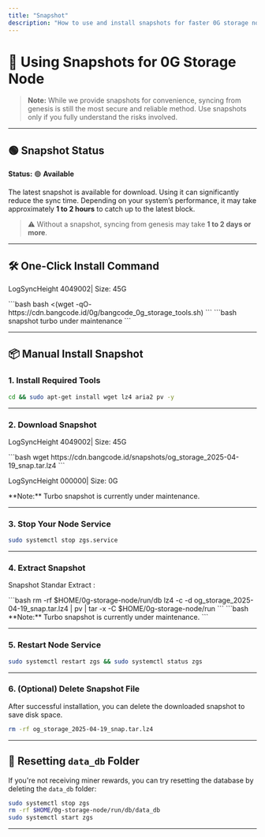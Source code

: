 ```yaml
---
title: "Snapshot"
description: "How to use and install snapshots for faster 0G storage node synchronization. | BANGCODE"
---
```


# 🚀 Using Snapshots for 0G Storage Node

> **Note:** While we provide snapshots for convenience, syncing from genesis is still the most secure and reliable method. Use snapshots only if you fully understand the risks involved.

---

## 🟢 Snapshot Status

**Status:** 🟢 **Available**

The latest snapshot is available for download. Using it can significantly reduce the sync time. Depending on your system’s performance, it may take approximately **1 to 2 hours** to catch up to the latest block.

> ⚠️ Without a snapshot, syncing from genesis may take **1 to 2 days or more**.

---

## 🛠 One-Click Install Command

<Tabs>
  <TabItem label="Standar Config">
    <p>LogSyncHeight <span class="sl-badge success small astro-avdet4wd">4049002</span>| Size: <span class="sl-badge tip small astro-avdet4wd">45G</span></p>
    ```bash
    bash <(wget -qO- https://cdn.bangcode.id/0g/bangcode_0g_storage_tools.sh)
    ```
  </TabItem>
  <TabItem label="Turbo Config">
    ```bash
     snapshot turbo under maintenance
    ```
  </TabItem>
</Tabs>

---

## 📦 Manual Install Snapshot

### 1. Install Required Tools

```bash
cd && sudo apt-get install wget lz4 aria2 pv -y
```

---

### 2. Download Snapshot

<Tabs>
  <TabItem label="Standar Config">
    <p>LogSyncHeight <span class="sl-badge success small astro-avdet4wd">4049002</span>| Size: <span class="sl-badge tip small astro-avdet4wd">45G</span></p>
    ```bash
    wget https://cdn.bangcode.id/snapshots/og_storage_2025-04-19_snap.tar.lz4
    ```
  </TabItem>
  <TabItem label="Turbo Config">
    <p>LogSyncHeight <span class="sl-badge success small astro-avdet4wd">000000</span>| Size: <span class="sl-badge tip small astro-avdet4wd">0G</span></p>
        **Note:** Turbo snapshot is currently under maintenance.
  </TabItem>
</Tabs>

---

### 3. Stop Your Node Service

```bash
sudo systemctl stop zgs.service
```

---

### 4. Extract Snapshot

<Tabs>
  <TabItem label="Standar Config">
    <p>Snapshot Standar Extract :</p>
    ```bash
        rm -rf $HOME/0g-storage-node/run/db
        lz4 -c -d og_storage_2025-04-19_snap.tar.lz4 | pv | tar -x -C $HOME/0g-storage-node/run
    ```
  </TabItem>
  <TabItem label="Turbo Config">
        ```bash
            **Note:** Turbo snapshot is currently under maintenance.
        ```
  </TabItem>
</Tabs>


---

### 5. Restart Node Service

```bash
sudo systemctl restart zgs && sudo systemctl status zgs
```

---

### 6. (Optional) Delete Snapshot File

After successful installation, you can delete the downloaded snapshot to save disk space.

```bash
rm -rf og_storage_2025-04-19_snap.tar.lz4
```

---

## 🧹 Resetting `data_db` Folder

If you're not receiving miner rewards, you can try resetting the database by deleting the `data_db` folder:

```bash
sudo systemctl stop zgs
rm -rf $HOME/0g-storage-node/run/db/data_db
sudo systemctl start zgs
```

---

